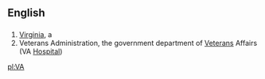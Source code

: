 ==English==

==={{Abbreviation}}===
#[[Virginia]], a {{USstate}}
# Veterans Administration, the government department of [[Veteran]]s Affairs (VA [[Hospital]])

[[pl:VA]]